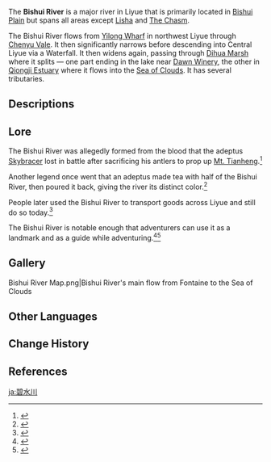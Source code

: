 {{Terminology Infobox
|image        = Bishui Plain.png
|type         = Location Terminology
|region       = Liyue
|area         = Bishui Plain
}}
{{Quote|To avoid impacting the villagers at the foot of [[Mt. Tianheng|the mountain]], [[Skybracer|the adeptus]] got his friend to chop his antlers off...<br>... he then kept on fighting until his blood was drained and his life ran out...<br>... And the blood that he lost in the battle turned into the Bishui River.|[[Madame Ping#Lantern Rite|Madame Ping]] during [[Version 1.3]]'s [[Lantern Rite Festival]], [[Lantern Rite]]}}
The '''Bishui River''' is a major river in Liyue that is primarily located in [[Bishui Plain]] but spans all areas except [[Lisha]] and [[The Chasm]].

The Bishui River flows from [[Yilong Wharf]] in northwest Liyue through [[Chenyu Vale]]. It then significantly narrows before descending into Central Liyue via a Waterfall. It then widens again, passing through [[Dihua Marsh]] where it splits &mdash; one part ending in the lake near [[Dawn Winery]], the other in [[Qiongji Estuary]] where it flows into the [[Sea of Clouds]]. It has several tributaries.

==Descriptions==
{{Description|A river that connects Qiaoying Village and Yilong Wharf. Boasts beauteous natural scenery and well-developed waterborne transport infrastructure.|[[Loading Screen]]}}

==Lore==
The Bishui River was allegedly formed from the blood that the adeptus [[Skybracer]] lost in battle after sacrificing his antlers to prop up [[Mt. Tianheng]].<ref>{{Ref/NPC|Madame Ping|c=during Lantern Rite}}</ref>

Another legend once went that an adeptus made tea with half of the Bishui River, then poured it back, giving the river its distinct color.<ref>{{Ref/Companion|Charlotte}}</ref>

People later used the Bishui River to transport goods across Liyue and still do so today.<ref>{{Ref/Furnishing|Weathered Bamboo Fence}}</ref>

The Bishui River is notable enough that adventurers can use it as a landmark and as a guide while adventuring.<ref>{{Ref/Book|Diary of Roald the Adventurer|3}}</ref><ref>{{Ref/Book|Diary of Roald the Adventurer|4}}</ref>

==Gallery==
<gallery>
Bishui River Map.png|Bishui River's main flow from Fontaine to the Sea of Clouds
</gallery>

==Other Languages==
{{Other Languages
|en      = Bishui River
|zhs     = 碧水河
|zhs_rm  = Bìshuǐ-hé
|zht     = 碧水河
|zht_rm  = Bìshuǐ-hé
|zh_tl   = [[Bishui Plain|Bishui]] River
|ja      = 碧水川
|ja_rm   = Hekisui-gawa<ref>{{Ref/Quest|The Origin of the Lanterns|note=Japanese Voice-Over}}</ref>
|ja_tl   = Bishui River
|ko      = {{tt|벽수강|碧水江}}
|ko_rm   = Byeoksu-gang
|ko_tl   = Bishui River
|es      = Río Bishui
|es_tl   = Bishui River
|fr      = Rivière Bishui
|fr_tl   = Bishui River
|ru      = Река Бишуй
|ru_tl   = Bishui River
|th      = แม่น้ำ Bishui
|th_rm   = Mae-nam Bishui
|th_tl   = Bishui River
|vi      = Sông Bích Thủy
|vi_tl   = Bishui River
|de      = Bishui-Fluss
|de_tl   = Bishui River
|id      = Bishui River
|pt      = Rio Bishui
|pt_tl   = Bishui River
|tr      = Bishui Nehir
|tr_tl   = Bishui River
|it      = Fiume Bishui
|it_tl   = 
}}

==Change History==
{{Change History|1.0}}

==References==
{{Reflist}}

[[ja:碧水川]]